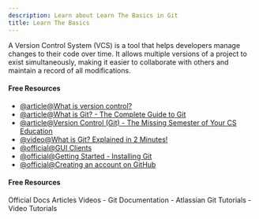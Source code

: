 ```yaml
---
description: Learn about Learn The Basics in Git
title: Learn The Basics
---
```


A Version Control System (VCS) is a tool that helps developers manage changes to their code over time. It allows multiple versions of a project to exist simultaneously, making it easier to collaborate with others and maintain a record of all modifications.

#### Free Resources

- [@article@What is version control?](https://www.atlassian.com/git/tutorials/what-is-version-control)
- [@article@What is Git? - The Complete Guide to Git](https://www.datacamp.com/blog/all-about-git)
- [@article@Version Control (Git) - The Missing Semester of Your CS Education](https://missing.csail.mit.edu/2020/version-control/)
- [@video@What is Git? Explained in 2 Minutes!](https://www.youtube.com/watch?v=2ReR1YJrNOM)
- [@official@GUI Clients](https://git-scm.com/downloads/guis)
- [@official@Getting Started - Installing Git](https://git-scm.com/book/en/v2/Getting-Started-Installing-Git)
- [@official@Creating an account on GitHub](https://docs.github.com/en/get-started/start-your-journey/creating-an-account-on-github)

#### Free Resources

<Tabs defaultValue="official">
<TabsList>
<TabsTrigger value="official">Official Docs</TabsTrigger>
<TabsTrigger value="article">Articles</TabsTrigger>
<TabsTrigger value="video">Videos</TabsTrigger>
</TabsList>

<TabsContent value="official">
- <Link href="https://git-scm.com/docs">Git Documentation</Link>
</TabsContent>
<TabsContent value="article">
- <Link href="https://www.atlassian.com/git/tutorials">Atlassian Git Tutorials</Link>
</TabsContent>
<TabsContent value="video">
- <Link href="https://www.youtube.com/results?search_query=git+learn-the-basics+tutorial">Video Tutorials</Link>
</TabsContent>
</Tabs>

